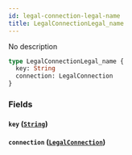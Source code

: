 ```yaml
---
id: legal-connection-legal-name
title: LegalConnectionLegal_name
---
```


No description

```graphql
type LegalConnectionLegal_name {
  key: String
  connection: LegalConnection
}
```

### Fields

#### `key` ([`String`](/v1/scalars/string))

#### `connection` ([`LegalConnection`](/v1/objects/legal-connection))
